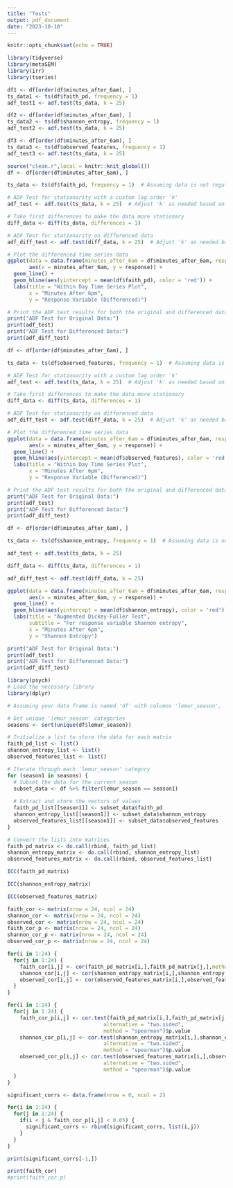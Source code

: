 ```yaml
---
title: "Tests"
output: pdf_document
date: "2023-10-10"
---
```


```r
knitr::opts_chunk$set(echo = TRUE)

library(tidyverse)
library(metaSEM)
library(irr)
library(tseries)
```

```r
df1 <- df[order(df$minutes_after_6am), ]
ts_data1 <- ts(df$faith_pd, frequency = 1) 
adf_test1 <- adf.test(ts_data, k = 25)

df2 <- df[order(df$minutes_after_6am), ]
ts_data2 <- ts(df$shannon_entropy, frequency = 1) 
adf_test2 <- adf.test(ts_data, k = 25)

df3 <- df[order(df$minutes_after_6am), ]
ts_data3 <- ts(df$observed_features, frequency = 1) 
adf_test3 <- adf.test(ts_data, k = 25)
```

```r
source("clean.r",local = knitr::knit_global())
df <- df[order(df$minutes_after_6am), ]

ts_data <- ts(df$faith_pd, frequency = 1)  # Assuming data is not regularly sampled

# ADF Test for stationarity with a custom lag order 'k'
adf_test <- adf.test(ts_data, k = 25)  # Adjust 'k' as needed based on the data

# Take first differences to make the data more stationary
diff_data <- diff(ts_data, differences = 1)

# ADF Test for stationarity on differenced data
adf_diff_test <- adf.test(diff_data, k = 25)  # Adjust 'k' as needed based on the differenced data

# Plot the differenced time series data
ggplot(data = data.frame(minutes_after_6am = df$minutes_after_6am, response = ts_data),
       aes(x = minutes_after_6am, y = response)) +
  geom_line() +
  geom_hline(aes(yintercept = mean(df$faith_pd), color = 'red')) +
  labs(title = "Within Day Time Series Plot",
       x = "Minutes After 6pm",
       y = "Response Variable (Differenced)")

# Print the ADF test results for both the original and differenced data
print("ADF Test for Original Data:")
print(adf_test)
print("ADF Test for Differenced Data:")
print(adf_diff_test)

```

```r
df <- df[order(df$minutes_after_6am), ]

ts_data <- ts(df$observed_features, frequency = 1)  # Assuming data is not regularly sampled

# ADF Test for stationarity with a custom lag order 'k'
adf_test <- adf.test(ts_data, k = 25)  # Adjust 'k' as needed based on the data

# Take first differences to make the data more stationary
diff_data <- diff(ts_data, differences = 1)

# ADF Test for stationarity on differenced data
adf_diff_test <- adf.test(diff_data, k = 25)  # Adjust 'k' as needed based on the differenced data

# Plot the differenced time series data
ggplot(data = data.frame(minutes_after_6am = df$minutes_after_6am, response = ts_data),
       aes(x = minutes_after_6am, y = response)) +
  geom_line() +
  geom_hline(aes(yintercept = mean(df$observed_features), color = 'red')) +
  labs(title = "Within Day Time Series Plot",
       x = "Minutes After 6pm",
       y = "Response Variable (Differenced)")

# Print the ADF test results for both the original and differenced data
print("ADF Test for Original Data:")
print(adf_test)
print("ADF Test for Differenced Data:")
print(adf_diff_test)
```

```r
df <- df[order(df$minutes_after_6am), ]

ts_data <- ts(df$shannon_entropy, frequency = 1)  # Assuming data is not regularly sampled

adf_test <- adf.test(ts_data, k = 25)

diff_data <- diff(ts_data, differences = 1)

adf_diff_test <- adf.test(diff_data, k = 25)

ggplot(data = data.frame(minutes_after_6am = df$minutes_after_6am, response = ts_data),
       aes(x = minutes_after_6am, y = response)) +
  geom_line() +
  geom_hline(aes(yintercept = mean(df$shannon_entropy), color = 'red')) +
  labs(title = "Augmented Dickey-Fuller Test",
       subtitle = "For response variable Shannon entropy",
       x = "Minutes After 6pm",
       y = "Shannon Entropy")

print("ADF Test for Original Data:")
print(adf_test)
print("ADF Test for Differenced Data:")
print(adf_diff_test)
```

```r
library(psych)
# Load the necessary library
library(dplyr)

# Assuming your data frame is named 'df' with columns 'lemur_season', 'faith_pd', 'shannon_entropy', and 'observed_features'

# Get unique 'lemur_season' categories
seasons <- sort(unique(df$lemur_season))

# Initialize a list to store the data for each matrix
faith_pd_list <- list()
shannon_entropy_list <- list()
observed_features_list <- list()

# Iterate through each 'lemur_season' category
for (season1 in seasons) {
  # Subset the data for the current season
  subset_data <- df %>% filter(lemur_season == season1)
  
  # Extract and store the vectors of values
  faith_pd_list[[season1]] <- subset_data$faith_pd
  shannon_entropy_list[[season1]] <- subset_data$shannon_entropy
  observed_features_list[[season1]] <- subset_data$observed_features
}

# Convert the lists into matrices
faith_pd_matrix <- do.call(rbind, faith_pd_list)
shannon_entropy_matrix <- do.call(rbind, shannon_entropy_list)
observed_features_matrix <- do.call(rbind, observed_features_list)
```

```r
ICC(faith_pd_matrix)
```

```r
ICC(shannon_entropy_matrix)
```

```r
ICC(observed_features_matrix)
```

```r

faith_cor <- matrix(nrow = 24, ncol = 24)
shannon_cor <- matrix(nrow = 24, ncol = 24)
observed_cor <- matrix(nrow = 24, ncol = 24)
faith_cor_p <- matrix(nrow = 24, ncol = 24)
shannon_cor_p <- matrix(nrow = 24, ncol = 24)
observed_cor_p <- matrix(nrow = 24, ncol = 24)

for(i in 1:24) {
  for(j in 1:24) {
    faith_cor[i,j] <- cor(faith_pd_matrix[i,],faith_pd_matrix[j,],method="spearman")
    shannon_cor[i,j] <- cor(shannon_entropy_matrix[i,],shannon_entropy_matrix[j,], method = "spearman")
    observed_cor[i,j] <- cor(observed_features_matrix[i,],observed_features_matrix[j,], method = "spearman")
  }
}

for(i in 1:24) {
  for(j in 1:24) {
    faith_cor_p[i,j] <- cor.test(faith_pd_matrix[i,],faith_pd_matrix[j,],
                               alternative = "two.sided",
                               method = "spearman")$p.value
    shannon_cor_p[i,j] <- cor.test(shannon_entropy_matrix[i,],shannon_entropy_matrix[j,],
                               alternative = "two.sided",
                               method = "spearman")$p.value
    observed_cor_p[i,j] <- cor.test(observed_features_matrix[i,],observed_features_matrix[j,],
                               alternative = "two.sided",
                               method = "spearman")$p.value
  }
}

significant_corrs <- data.frame(nrow = 0, ncol = 2)

for(i in 1:24) {
  for(j in 1:24) {
    if(i < j & faith_cor_p[i,j] < 0.05) {
      significant_corrs <- rbind(significant_corrs, list(i,j))
    }
  }
}

print(significant_corrs[-1,])

print(faith_cor)
#print(faith_cor_p)
```

